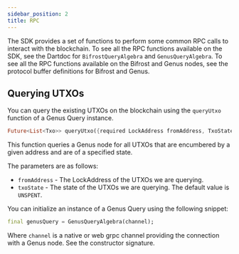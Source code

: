 ```yaml
---
sidebar_position: 2
title: RPC
---
```



The SDK provides a set of functions to perform some common RPC calls to interact with the blockchain. To see all the RPC
functions available on the SDK, see the Dartdoc
for <Link href="https://pub.dev/documentation/brambldart/2.0.0-alpha.1/brambldart/BifrostQueryAlgebra-class.html"><code>BifrostQueryAlgebra</code></Link>
and <Link href="https://pub.dev/documentation/brambldart/2.0.0-alpha.1/brambldart/GenusQueryAlgebra-class.html"><code>GenusQueryAlgebra</code></Link>.
To see all the RPC functions available on the Bifrost and Genus nodes, see the protocol buffer definitions
for <Link href="https://github.com/Topl/protobuf-specs/blob/main/proto/node/services/bifrost_rpc.proto">Bifrost</Link>
and <Link href="https://github.com/Topl/protobuf-specs/blob/main/proto/genus/genus_rpc.proto">Genus</Link>.

## Querying UTXOs

You can query the existing UTXOs on the blockchain using the `queryUtxo` function of a Genus Query instance.

```dart
Future<List<Txo>> queryUtxo({required LockAddress fromAddress, TxoState txoState = TxoState.UNSPENT})
```

This function queries a Genus node for all UTXOs that are encumbered by a given address and are of a specified state.

The parameters are as follows:
- `fromAddress` - The LockAddress of the UTXOs we are querying.
- `txoState` - The state of the UTXOs we are querying. The default value is `UNSPENT`.

You can initialize an instance of a Genus Query using the following snippet:

```dart
final genusQuery = GenusQueryAlgebra(channel);
```

Where  `channel` is a native or web grpc channel
providing the connection with a Genus node. See the constructor <Link href="https://pub.dev/documentation/brambldart/2.0.0-alpha.1/brambldart/GenusQueryAlgebra-class.html">signature</Link>.